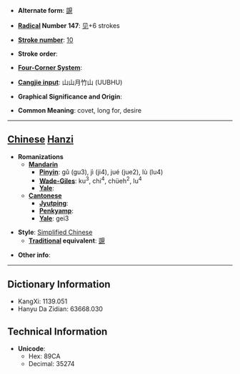 * '''Alternate form''': [[覬]]

* '''[[Wiktionary:Chinese radical index| Radical]] Number 147''': [[Wiktionary:Chinese radical index 见|见]]+6 strokes

* '''[[Wiktionary:Chinese total strokes index|Stroke number]]''': [[Wiktionary:Chinese total strokes index 10|10]]

* '''Stroke order''': 

* '''[[Wiktionary:Chinese four corner index|Four-Corner System]]''': 

* '''[[Wiktionary:Chinese Cangjie index|Cangjie input]]''': 山山月竹山 (UUBHU)

* '''Graphical Significance and Origin''': 

* '''Common Meaning''': covet, long for, desire

----

== [[Chinese]] [[Hanzi]] ==

* '''Romanizations'''
** '''[[Mandarin]]'''
*** '''[[Pinyin]]''': gǔ (gu3), jì (ji4), jué (jue2), lù (lu4)
*** '''[[Wade-Giles]]''': ku<sup>3</sup>, chi<sup>4</sup>, chüeh<sup>2</sup>, lu<sup>4</sup>
*** '''[[Yale]]''': 
** '''[[Cantonese]]'''
*** '''[[Jyutping]]''':
*** '''[[Penkyamp]]''': 
*** '''[[Yale]]''': gei3

* '''Style''': [[Simplified Chinese]] 
** '''[[Traditional Chinese|Traditional]] equivalent''': [[覬]]

* '''Other info''': 

----

== Dictionary Information ==

* KangXi: 1139.051
* Hanyu Da Zidian: 63668.030

== Technical Information ==

* '''Unicode''':
** Hex: 89CA
** Decimal: 35274